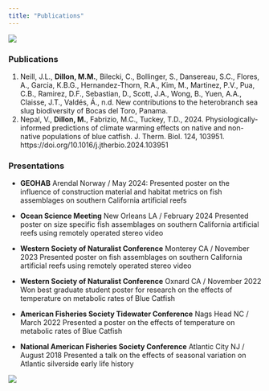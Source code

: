 ```yaml
---
title: "Publications"
---
```


![](docs/boat.jpg){fig-align="center"}

### Publications

1.  Neill, J.L., **Dillon, M.M.**, Bilecki, C., Bollinger, S., Dansereau, S.C., Flores, A., Garcia, K.B.G., Hernandez-Thorn, R.A., Kim, M., Martinez, P.V., Pua, C.B., Ramirez, D.F., Sebastian, D., Scott, J.A., Wong, B., Yuen, A.A., Claisse, J.T., Valdés, Á., n.d. New contributions to the heterobranch sea slug biodiversity of Bocas del Toro, Panama.
2.  Nepal, V., **Dillon, M.**, Fabrizio, M.C., Tuckey, T.D., 2024. Physiologically-informed predictions of climate warming effects on native and non-native populations of blue catfish. J. Therm. Biol. 124, 103951. https://doi.org/10.1016/j.jtherbio.2024.103951

### Presentations

-   **GEOHAB** Arendal Norway / May 2024: Presented poster on the influence of construction material and habitat metrics on fish assemblages on southern California artificial reefs

-   **Ocean Science Meeting** New Orleans LA / February 2024 Presented poster on size specific fish assemblages on southern California artificial reefs using remotely operated stereo video

-   **Western Society of Naturalist Conference** Monterey CA / November 2023 Presented poster on fish assemblages on southern California artificial reefs using remotely operated stereo video

-   **Western Society of Naturalist Conference** Oxnard CA / November 2022 Won best graduate student poster for research on the effects of temperature on metabolic rates of Blue Catfish

-   **American Fisheries Society Tidewater Conference** Nags Head NC / March 2022 Presented a poster on the effects of temperature on metabolic rates of Blue Catfish

-   **National American Fisheries Society Conference** Atlantic City NJ / August 2018 Presented a talk on the effects of seasonal variation on Atlantic silverside early life history

![](docs/geohab.jpg){fig-align="center"}
